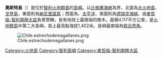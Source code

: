 {{Infobox islands
| name             = 奧斯特島
| image name       = Isla Hoste.png
| image caption    = 
| image size       = 
|map_custom=yes
| locator map      = {{Location map|Chile|width=150|float=center|lat=-55.25|long=-69.0}}
| native name      = ''Isla Hoste''
| native name link = Spanish language
| nickname         = 
| location         = [[麥哲倫-智利南極大區|麥哲倫-智利南極大區]]
| coordinates      = {{coord|55|15|S|69|0|W|region:CL_type:isle|display=inline,title}}
| archipelago      = [[火地群島|火地群島]]
| total islands    = 
| major islands    = 
| area km2         = 4117
| length km        = 
| width km         = 
| highest mount    = 
| elevation m      = 1402
| country          = {{CHI}}
| country admin divisions title     = 大區
| country admin divisions           = [[麥哲倫-智利南極大區|麥哲倫-智利南極大區]]
| country admin divisions title 1   = 
| country admin divisions 1         = 
| country admin divisions title 2   = 
| country admin divisions 2         = 
| country largest city              = 
| country largest city population   = 
| population       = 幾乎無人居住
| population as of = 
| density km2      = 
| ethnic groups    = 
| additional info  =
}}

'''奧斯特島'''（{{lang-es|Isla Hoste}}）是位於[[智利|智利]][[火地群島|火地群島]]的[[島嶼|島嶼]]。以[[比格爾海峽|比格爾海峽]]為界，北面為[[大火地島|大火地島]]、[[戈登島|戈登島]]，東面則為[[納瓦里諾島|納瓦里諾島]]；西面為{{link-es|庫克海灣|Bahía Cook}}、[[太平洋|太平洋]]，南面則為[[德瑞克海峽|德瑞克海峽]]。由[[麥哲倫-智利南極大區|麥哲倫-智利南極大區]]負責管轄，長有地球上最南端的樹木。面積4,117平方公里，是[[火地群島|火地群島]]中第二大島嶼，島上最高點海拔1,402米。島嶼最南端為[[假合恩角|假合恩角]]。

[[File:Chile.estrechodemagallanes.png|left]]

{{Chile-stub}}

{{DEFAULTSORT:Hoste}}
[[Category:火地島|Category:火地島]]
[[Category:智利島嶼|Category:智利島嶼]]
[[Category:麥哲倫-智利南極大區|Category:麥哲倫-智利南極大區]]